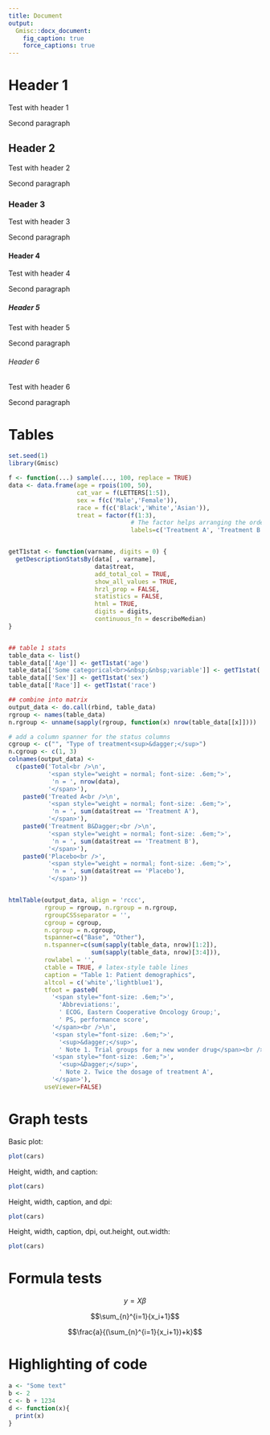 ---
title: Document
output:
  Gmisc::docx_document:
    fig_caption: true
    force_captions: true
---

# Header 1

Test with header 1

Second paragraph

## Header 2

Test with header 2

Second paragraph

### Header 3

Test with header 3

Second paragraph

#### Header 4

Test with header 4

Second paragraph

##### Header 5

Test with header 5

Second paragraph

###### Header 6

Test with header 6

Second paragraph

# Tables

```{r htmlTable, results='asis', echo=FALSE}
set.seed(1)
library(Gmisc)

f <- function(...) sample(..., 100, replace = TRUE)
data <- data.frame(age = rpois(100, 50),
                   cat_var = f(LETTERS[1:5]),
                   sex = f(c('Male','Female')),
                   race = f(c('Black','White','Asian')),
                   treat = factor(f(1:3),
                                  # The factor helps arranging the order
                                  labels=c('Treatment A', 'Treatment B', 'Placebo')))


getT1stat <- function(varname, digits = 0) {
  getDescriptionStatsBy(data[ , varname],
                        data$treat,
                        add_total_col = TRUE, 
                        show_all_values = TRUE,
                        hrzl_prop = FALSE,
                        statistics = FALSE,
                        html = TRUE,
                        digits = digits,
                        continuous_fn = describeMedian)
}


## table 1 stats
table_data <- list()
table_data[['Age']] <- getT1stat('age')
table_data[['Some categorical<br>&nbsp;&nbsp;variable']] <- getT1stat('cat_var')
table_data[['Sex']] <- getT1stat('sex')
table_data[['Race']] <- getT1stat('race')

## combine into matrix
output_data <- do.call(rbind, table_data)
rgroup <- names(table_data)
n.rgroup <- unname(sapply(rgroup, function(x) nrow(table_data[[x]])))

# add a column spanner for the status columns
cgroup <- c("", "Type of treatment<sup>&dagger;</sup>")
n.cgroup <- c(1, 3) 
colnames(output_data) <-
  c(paste0('Total<br />\n',
           '<span style="weight = normal; font-size: .6em;">',
            'n = ', nrow(data),
           '</span>'),
    paste0('Treated A<br />\n',
           '<span style="weight = normal; font-size: .6em;">',
            'n = ', sum(data$treat == 'Treatment A'),
           '</span>'),
    paste0('Treatment B&Dagger;<br />\n',
           '<span style="weight = normal; font-size: .6em;">',
            'n = ', sum(data$treat == 'Treatment B'),
           '</span>'),
    paste0('Placebo<br />',
           '<span style="weight = normal; font-size: .6em;">',
            'n = ', sum(data$treat == 'Placebo'),
           '</span>'))


htmlTable(output_data, align = 'rccc',
          rgroup = rgroup, n.rgroup = n.rgroup,
          rgroupCSSseparator = '',
          cgroup = cgroup,
          n.cgroup = n.cgroup,
          tspanner=c("Base", "Other"),
          n.tspanner=c(sum(sapply(table_data, nrow)[1:2]),
                       sum(sapply(table_data, nrow)[3:4])),
          rowlabel = '',
          ctable = TRUE, # latex-style table lines
          caption = "Table 1: Patient demographics",
          altcol = c('white','lightblue1'),
          tfoot = paste0(
            '<span style="font-size: .6em;">',
              'Abbreviations:',
              ' ECOG, Eastern Cooperative Oncology Group;',
              ' PS, performance score',
            '</span><br />\n',
            '<span style="font-size: .6em;">',
              '<sup>&dagger;</sup>',
              ' Note 1. Trial groups for a new wonder drug</span><br />\n',
            '<span style="font-size: .6em;">',
              '<sup>&Dagger;</sup>',
              ' Note 2. Twice the dosage of treatment A',
            '</span>'),
          useViewer=FALSE)
```

# Graph tests

Basic plot:

```{r Basic_graph_no_cap}
plot(cars)
```

Height, width, and caption:

```{r Height_width_caption, fig.width=3, fig.height=3, fig.cap="Test: Height, width, and caption"}
plot(cars)
```

Height, width, caption, and dpi:

```{r Height_width_caption_dpi, fig.width=3, fig.height=3, dpi=300, fig.cap="Test: Height, width, caption, and dpi"}
plot(cars)
```


Height, width, caption, dpi, out.height, out.width:

```{r Height_width_caption_dpi_out.height_out.width, out.height=288, out.width=288, fig.width=3, fig.height=3, dpi=300, fig.cap="Test: Height, width, caption, dpi, out.height, out.width"}
plot(cars)
```

# Formula tests

$$y=X\beta$$

$$\sum_{n}^{i=1}{x_i+1}$$

$$\frac{a}{(\sum_{n}^{i=1}{x_i+1})+k}$$

# Highlighting of code

```{r Highlighting, echo=TRUE}
a <- "Some text"
b <- 2
c <- b + 1234
d <- function(x){
  print(x)
}
```

